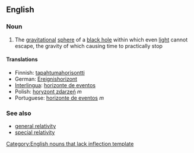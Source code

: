 {{wikipedia}}
==English==
===Noun===
{{en-noun|sg=[[event]] [[horizon]]}}
# {{astronomy}} The [[gravitational]] [[sphere]] of a [[black hole]] within which even [[light]] cannot escape, the gravity of which causing time to practically stop

====Translations====
*Finnish: [[tapahtumahorisontti]]
*German: [[Ereignishorizont]] {{m}}
*[[Interlingua]]: [[horizonte de eventos]]
*Polish: [[horyzont zdarzeń]] ''m''
*Portuguese: [[horizonte de eventos]] ''m''

===See also===
*[[general relativity]]
*[[special relativity]]

[[Category:English nouns that lack inflection template]]